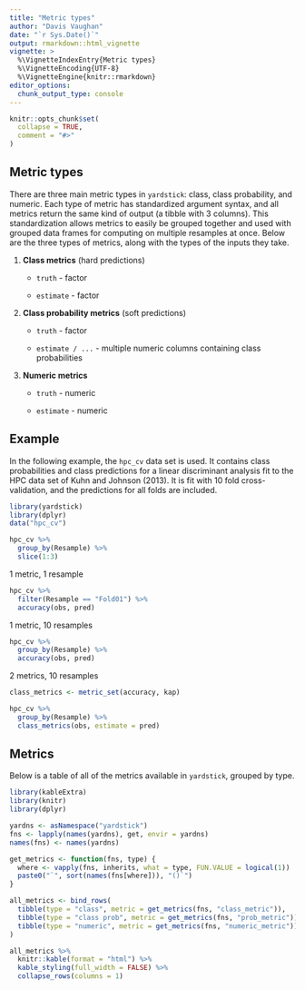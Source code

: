 ```yaml
---
title: "Metric types"
author: "Davis Vaughan"
date: "`r Sys.Date()`"
output: rmarkdown::html_vignette
vignette: >
  %\VignetteIndexEntry{Metric types}
  %\VignetteEncoding{UTF-8}
  %\VignetteEngine{knitr::rmarkdown}
editor_options: 
  chunk_output_type: console
---
```


```r
knitr::opts_chunk$set(
  collapse = TRUE,
  comment = "#>"
)
```

## Metric types

There are three main metric types in `yardstick`: class, class probability, and
numeric. Each type of metric has standardized argument syntax, and all metrics 
return the same kind of output (a tibble with 3 columns). This standardization 
allows metrics to easily be grouped together and used with grouped data frames 
for computing on multiple resamples at once. Below are the three types of metrics, along with the
types of the inputs they take.

1) **Class metrics** (hard predictions)

    - `truth` - factor
    
    - `estimate` - factor
  
2) **Class probability metrics** (soft predictions)
    - `truth` - factor
    
    - `estimate / ...` - multiple numeric columns containing class probabilities
  
3) **Numeric metrics**

    - `truth` - numeric
    
    - `estimate` - numeric

## Example

In the following example, the `hpc_cv` data set is used. It contains class
probabilities and class predictions for a linear discriminant analysis fit to
the HPC data set of Kuhn and Johnson (2013). It is fit with 10 fold cross-validation,
and the predictions for all folds are included.

```r
library(yardstick)
library(dplyr)
data("hpc_cv")

hpc_cv %>%
  group_by(Resample) %>%
  slice(1:3)
```

1 metric, 1 resample

```r
hpc_cv %>%
  filter(Resample == "Fold01") %>%
  accuracy(obs, pred)

```

1 metric, 10 resamples

```r
hpc_cv %>%
  group_by(Resample) %>%
  accuracy(obs, pred)
```

2 metrics, 10 resamples

```r
class_metrics <- metric_set(accuracy, kap)

hpc_cv %>%
  group_by(Resample) %>%
  class_metrics(obs, estimate = pred)
```

## Metrics

Below is a table of all of the metrics available in `yardstick`, grouped
by type.

```r
library(kableExtra)
library(knitr)
library(dplyr)

yardns <- asNamespace("yardstick")
fns <- lapply(names(yardns), get, envir = yardns)
names(fns) <- names(yardns)

get_metrics <- function(fns, type) {
  where <- vapply(fns, inherits, what = type, FUN.VALUE = logical(1))
  paste0("`", sort(names(fns[where])), "()`")
}

all_metrics <- bind_rows(
  tibble(type = "class", metric = get_metrics(fns, "class_metric")),
  tibble(type = "class prob", metric = get_metrics(fns, "prob_metric")),
  tibble(type = "numeric", metric = get_metrics(fns, "numeric_metric"))
)

all_metrics %>%
  knitr::kable(format = "html") %>%
  kable_styling(full_width = FALSE) %>%
  collapse_rows(columns = 1)
```


